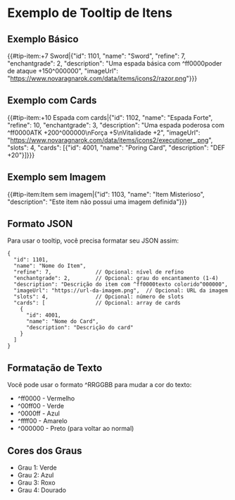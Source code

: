= Exemplo de Tooltip de Itens =

== Exemplo Básico ==

{{#tip-item:+7 Sword|{"id": 1101, "name": "Sword", "refine": 7, "enchantgrade": 2, "description": "Uma espada básica com ^ff0000poder de ataque +150^000000", "imageUrl": "https://www.novaragnarok.com/data/items/icons2/razor.png"}}}

== Exemplo com Cards ==

{{#tip-item:+10 Espada com cards|{"id": 1102, "name": "Espada Forte", "refine": 10, "enchantgrade": 3, "description": "Uma espada poderosa com ^ff0000ATK +200^000000\nForça +5\nVitalidade +2", "imageUrl": "https://www.novaragnarok.com/data/items/icons2/executioner_.png", "slots": 4, "cards": [{"id": 4001, "name": "Poring Card", "description": "DEF +20"}]}}}

== Exemplo sem Imagem ==

{{#tip-item:Item sem imagem|{"id": 1103, "name": "Item Misterioso", "description": "Este item não possui uma imagem definida"}}}

== Formato JSON ==

Para usar o tooltip, você precisa formatar seu JSON assim:

<pre>
{
  "id": 1101,
  "name": "Nome do Item",
  "refine": 7,              // Opcional: nível de refino
  "enchantgrade": 2,        // Opcional: grau do encantamento (1-4)
  "description": "Descrição do item com ^ff0000texto colorido^000000",
  "imageUrl": "https://url-da-imagem.png",  // Opcional: URL da imagem
  "slots": 4,               // Opcional: número de slots
  "cards": [                // Opcional: array de cards
    {
      "id": 4001,
      "name": "Nome do Card",
      "description": "Descrição do card"
    }
  ]
}
</pre>

== Formatação de Texto ==

Você pode usar o formato ^RRGGBB para mudar a cor do texto:

* ^ff0000 - Vermelho
* ^00ff00 - Verde
* ^0000ff - Azul
* ^ffff00 - Amarelo
* ^000000 - Preto (para voltar ao normal)

== Cores dos Graus ==

* Grau 1: Verde
* Grau 2: Azul
* Grau 3: Roxo
* Grau 4: Dourado 